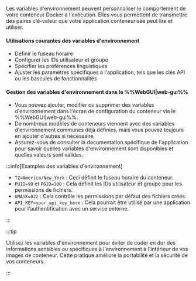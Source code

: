 Les variables d'environnement peuvent personnaliser le comportement de votre conteneur Docker à l'exécution. Elles vous permettent de transmettre des paires clé-valeur que votre application conteneurisée peut lire et utiliser.

<h4>Utilisations courantes des variables d'environnement</h4>

- Définir le fuseau horaire
- Configurer les IDs utilisateur et groupe
- Spécifier les préférences linguistiques
- Ajuster les paramètres spécifiques à l'application, tels que les clés API ou les bascules de fonctionnalités

<h4>Gestion des variables d'environnement dans le %%WebGUI|web-gui%%</h4>

- Vous pouvez ajouter, modifier ou supprimer des variables d'environnement dans l'écran de configuration du conteneur via le %%WebGUI|web-gui%%.
- De nombreux modèles de conteneurs viennent avec des variables d'environnement communes déjà définies, mais vous pouvez toujours en ajouter d'autres si nécessaire.
- Assurez-vous de consulter la documentation spécifique de l'application pour savoir quelles variables d'environnement sont disponibles et quelles valeurs sont valides.

:::info[Examples des variables d'environnement]

- `TZ=America/New_York` : Ceci définit le fuseau horaire du conteneur.
- `PUID=99` et `PGID=100` : Cela définit les IDs utilisateur et groupe pour les permissions de fichiers.
- `UMASK=022` : Cela contrôle les permissions par défaut des fichiers créés.
- `API_KEY=your_api_key_here` : Cela pourrait être utilisé par une application pour l'authentification avec un service externe.

:::

:::tip

Utilisez les variables d'environnement pour éviter de coder en dur des informations sensibles ou spécifiques à l'environnement à l'intérieur de vos images de conteneur. Cette pratique améliore la portabilité et la sécurité de vos conteneurs.

:::
